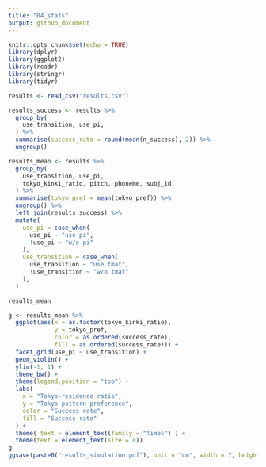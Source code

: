 ```yaml
---
title: "04_stats"
output: github_document
---
```


```r
knitr::opts_chunk$set(echo = TRUE)
library(dplyr)
library(ggplot2)
library(readr)
library(stringr)
library(tidyr)
```

```r
results <- read_csv("results.csv")
```

```r
results_success <- results %>%
  group_by(
    use_transition, use_pi,
  ) %>%
  summarise(success_rate = round(mean(n_success), 2)) %>%
  ungroup()

results_mean <- results %>%
  group_by(
    use_transition, use_pi,
    tokyo_kinki_ratio, pitch, phoneme, subj_id,
  ) %>%
  summarise(tokyo_pref = mean(tokyo_pref)) %>%
  ungroup() %>%
  left_join(results_success) %>%
  mutate(
    use_pi = case_when(
      use_pi ~ "use pi",
      !use_pi ~ "w/o pi"
    ),
    use_transition = case_when(
      use_transition ~ "use tmat",
      !use_transition ~ "w/o tmat"
    ),
  )

results_mean
```


```r
g <- results_mean %>%
  ggplot(aes(x = as.factor(tokyo_kinki_ratio),
             y = tokyo_pref,
             color = as.ordered(success_rate),
             fill = as.ordered(success_rate))) +
  facet_grid(use_pi ~ use_transition) +
  geom_violin() +
  ylim(-1, 1) +
  theme_bw() +
  theme(legend.position = "top") +
  labs(
    x = "Tokyo-residence ratio",
    y = "Tokyo-pattern preference",
    color = "Success rate",
    fill = "Success rate"
  ) +
  theme( text = element_text(family = "Times") ) +
  theme(text = element_text(size = 8))
g
ggsave(paste0("results_simulation.pdf"), unit = "cm", width = 7, height = 7)
```
